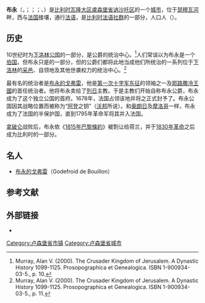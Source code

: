 {{Otheruses|subject=比利时卢森堡省城市Bouillon|other=法国市镇Bouyon|布永 (滨海阿尔卑斯省)}}
{{NoteTA
|G1=比利时地名
}}
{{Infobox Belgium municipality
|name             = 布永
|native_name      = <small>{{native name|fr|Bouillon}}<br>{{native name|wa|Bouyon}}</small>
|type             = {{BEL}}[[比利时城市列表|城市]]
|picture          = Bouillon Castle Panorama.jpg
|picture-legend   = 布永
|map              = Bouillon Luxembourg Belgium Map.svg
|map-legend       = 布永在[[盧森堡省|盧森堡省]]的位置
|arms             = Blason ville be Bouillon (Neufchateau).svg
|flag             = Flag of Bouillon.svg
|region           = {{BE-REG-WAL}}
|community        = {{BE-FR}}
|province         = {{BE-PROV-LX}}
|arrondissement   = [[讷沙托区_(比利时)|讷沙托区]]
|nis              = 84010
|pyramid-date     = 01/01/2006
|0–19 = 22.20
|20–64 = 56.28
|65 = 21.52
|foreigners       = 5.94
|foreigners-date  = 01/07/2005
|mayor            = Patrick Adam ([[社会党_(比利时)|PS]], Ensemble)
|majority         = Ensemble
|postal-codes     = 6830, 6831, 6832, 6833, 6834, 6836,<br>6838
|telephone-area   = 061
|web              = [http://www.bouillon.be/ www.bouillon.be]
|coordinates      = {{coord|49|47.73|N|05|4.08|E|region:BE|display=inline,title}}
}}
'''布永'''（{{lang-fr|Bouillon}}，{{IPA-fr|bujɔ̃|-|LL-Q150 (fra)-LoquaxFR-bouillon.wav}}；{{lang-wa|Bouyon}}；{{lang-nl|label=荷兰语旧名|Bullioen}}；{{lang-de|label=德语旧名|Beulen}}、{{lang|de|Bulen}}）是[[比利时|比利时]][[瓦隆大区|瓦隆大区]][[盧森堡省|盧森堡省]][[讷沙托区_(比利时)|讷沙托区]]的一个[[比利时城市列表|城市]]，位于[[瑟穆瓦河|瑟穆瓦河]]畔，西与[[法国|法国]]接壤，通行[[法语|法语]]，是[[比利时法语社群|比利时法语社群]]的一部分，人口{{wikidata|property|normal+|P1082}}人（{{wikidata|qualifier|P1082|P585}}）。

==历史==
10世纪时为[[下洛林公国|下洛林公国]]的一部分，是公爵的统治中心。<ref name="murray-10">Murray, Alan V. (2000). The Crusader Kingdom of Jerusalem. A Dynastic History 1099-1125. Prosopographica et Genealogica. ISBN 1-900934-03-5., p. 10.</ref>人们常误以为布永是一个[[伯国|伯国]]，但布永只是{{link-en|凡尔登伯国|County of Verdun}}的一部分，但{{link-fr|阿登家族|Maison d'Ardenne|阿登-布永家族}}的公爵们都将此地当成他们所统治的一系列位于[[下洛塔林吉亚公国|下洛林]]的[[領地|采邑]]、自领地及其他世袭权力的统治中心。<ref name="murray-11">Murray, Alan V. (2000). The Crusader Kingdom of Jerusalem. A Dynastic History 1099-1125. Prosopographica et Genealogica. ISBN 1-900934-03-5., p. 11.</ref>

最有名的统治者是[[布永的戈弗雷|布永的戈弗雷]]，他是[[第一次十字军东征|第一次十字军东征]]的领袖之一及[[耶路撒冷王國|耶路撒冷王國]]的首任统治者。他将布永卖给了[[列日采邑主教区|列日]]主教。于是主教们开始自称布永公爵，布永成为了这个独立公国的首府。1678年，法国占领该地并将之正式封予了{{link-fr|拉图尔多韦涅家族|Maison de La Tour d'Auvergne}}。布永公国因其战略位置而被称为“[[阿登_(地区)|阿登]]之钥”（[[塞巴斯蒂安·勒普雷斯特·德·沃邦|沃邦]]所说）。和[[奥朗日|奥朗日]]及[[摩洛哥|摩洛哥]]一样，布永成为了法国的半保护国，直到1795年革命军将其并入法国。

[[拿破仑|拿破仑]]战败后，布永依《[[巴黎條約_(1815年)|1815年巴黎條約]]》被割让给荷兰，并于[[比利時獨立|1830年革命]]之后成为比利时的一部分。

== 名人 ==
*[[布永的戈弗雷|布永的戈弗雷]]（Godefroid de Bouillon）

== 参考文献 ==
{{Reflist}}

== 外部链接 ==
* {{Commons category-inline|Bouillon}}

{{卢森堡省市镇}}
{{Authority control}}
{{DEFAULTSORT:Bouillon}}
[[Category:卢森堡省市镇|Category:卢森堡省市镇]]
[[Category:卢森堡省城市|Category:卢森堡省城市]]